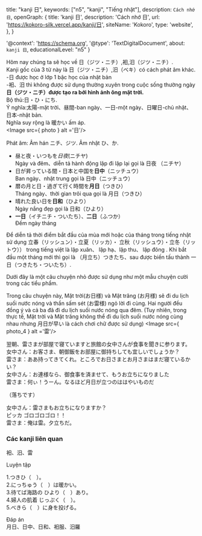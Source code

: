 
  title: "kanji 日",
  keywords: ["n5", "kanji", "Tiếng nhật"],
  description: `Cách nhớ 日`,
  openGraph: {
    title: 'kanji 日',
    description: 'Cách nhớ 日',
    url: 'https://kokoro-silk.vercel.app/kanji/日',
    siteName: 'Kokoro',
    type: 'website',
  },
}

  '@context': 'https://schema.org',
  '@type': 'TextDigitalDocument',
  about: `kanji 日`,
  educationalLevel: "n5"
}

Hôm nay chúng ta sẽ học về 日（ジツ・ニチ）,衵,汨（ジツ・ニチ）.   
Kanji gốc của 3 từ này là 日（ジツ・ニチ）,汨（ベキ）có cách phát âm khác.   
-日 được học ở lớp 1 bậc học của nhật bản   
-衵、汨 thì không được sử dụng thường xuyên trong cuộc sống thường ngày   
**日（ジツ・ニチ）được tạo ra bởi hình ảnh ông mặt trời.**    
Bộ thủ:日・ひ・にち.   
Ý nghĩa:太陽-mặt trời、昼間-ban ngày、一日-một ngày、日曜日-chủ nhật、日本-nhật bản.   
Nghĩa suy rộng là 暖かい ấm áp.   
<Image src={ photo } alt ='日'/>

Phát âm: Âm hán ニチ、ジツ. Âm nhật ひ、か.   
- 昼と夜・いつもを*日夜*(ニチヤ)   
Ngày và đêm、diễn tả hành động lặp đi lặp lại gọi là 日夜 （ニチヤ）
- 日が昇っている間・日本と中国を**日中**（ニッチュウ）   
Ban ngày、nhật trung gọi là 日中（ニッチュウ）
- 暦の月と日・過ぎて行く時間を**月日**（つきひ）   
Tháng ngày、thời gian trôi qua gọi là 月日（つきひ）
- 晴れた良い日を**日和**（ひより）   
Ngày nắng đẹp gọi là 日和（ひより）
- **一日**（イチニチ・ついたち）、**二日**（ふつか）   
Đếm ngày tháng

Để diễn tả thời điểm bắt đầu của mùa mới hoặc của tháng trong tiếng nhật sử dụng 立春（リッシュン）・立夏（リッカ）・
立秋（リッシュウ）・立冬（リットウ）） trong tiếng việt là lập xuân、 lập hạ、lập thu、 lập đông . 
Khi bắt đầu một tháng mới thì gọi là （月立ち）つきたち、sau được biến tấu thành 一日（つきたち・ついたち）.

Dưới đây là một câu chuyện nhỏ được sử dụng như một mẫu chuyện cười trong các tiểu phẩm.

Trong câu chuyện này, Mặt trời(お日様) và Mặt trăng (お月様) sẽ đi du lịch suối nước nóng và 
thần sấm sét (お雷様) ngỏ lời đi cùng. Hai người đều đồng ý và cả ba đã đi du lịch suối nước nóng qua đêm. 
(Tuy nhiên, trong thực tế, Mặt trời và Mặt trăng không thể đi du lịch suối nước nóng cùng nhau nhưng 月日が早い 
là cách chơi chữ được sử dụng)
<Image src={ photo_4 } alt ='雷'/>

翌朝、雷さまが部屋で寝ていますと旅館の女中さんが食事を聞きに参ります。   
女中さん：お客さま、朝御飯をお部屋に御持ちしても宜しいでしょうか？   
雷さま：ああ持ってきてくれ。ところでお日さまとお月さまはまだ寝ているかい？   
女中さん：お連様なら、御食事を済ませて、もうお立ちになりました   
雷さま：何ぃ！うーん。なるほど月日が立つのははやいものだ   

（落ちです）

女中さん：雷さまもお立ちになりますか？   
ピッカ ゴロゴロゴロ！！   
雷さま：俺は雷。夕立ちだ。   

### Các kanji liên quan
<Link href="/kanji/衵">衵</Link>、<Link href="/kanji/汨">汨</Link>、<Link href="/kanji/雷">雷</Link>

Luyện tập

1.つきひ（　）。   
2.にっちゅう（　）は暖かい。   
3.待てば海路の ひより（　）あり。   
4.婦人の肌着 じっぷく（　）。   
5.べきら（　）に身を投げる。   

Đáp án   
月日、日中、日和、衵服、汨羅
